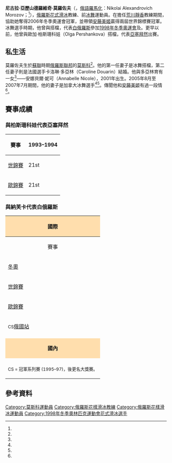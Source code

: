 {{noteTA
|1=zh-hk:花式溜冰; zh-tw:花式滑冰; zh-cn:花样滑冰; 
|2=zh-hk:溜冰; zh-hans:滑冰; zh-tw:滑冰;
|3=zh-hk:自由滑; zh-hans:自由滑; zh-tw:長曲項目;
|4=zh-hk:短節目; zh-hans:短节目; zh-tw:短曲項目;
|5=zh-hk:國際溜冰聯盟; zh-hans:国际滑冰联盟; zh-tw:國際滑冰總會;
}}
{{Infobox figure skater
|name= 尼古拉·莫羅佐夫<br>Nikolai Morozov
|image= [[File:Morozov_EC2004.jpg|200px]]
|caption= 莫羅佐夫於{{tsl|en|2004 European Figure Skating Championships|2004年歐洲花式滑冰錦標賽|2004年歐洲錦標賽}}。
|country= {{BLR}}（1996–98）<br>{{AZE}}（1994）
|fullname= 尼古拉·亞歷山德羅維奇·莫羅佐夫<br>Nikolai Alexandrovich Morozov
|birth_date= {{birth date and age|1975|12|17|df=y}}
|birth_place= {{URS}}[[俄罗斯苏维埃联邦社会主义共和国|俄羅斯聯邦]][[莫斯科|莫斯科]]
|hometown=
|residence=
|height= {{convert|1.75|m|ftin|0|abbr=on}}
|formerpartner= {{tsl|en|Tatiana Navka|塔提亞娜·納芙卡}} (BLR) <br>Olga Pershankova (AZE)
|formercoach= {{tsl|en|Alexander Zhulin|亞歷山大·朱林}}<br>{{tsl|en|Zhanna Gromova|讓娜·格羅莫娃}}<ref name=sol/>
|formerchoreographer=
|skating club= 
|retired= 1998
}}
'''尼古拉·亞歷山德羅維奇·莫羅佐夫'''（{{lang-ru|Николай Александрович Морозов}}，[[俄語羅馬化|俄語羅馬化]]：Nikolai Alexandrovich Morozov；{{bd|1975年|12月17日|catIdx=M}}<ref name=spisok1112/>），[[俄羅斯|俄羅斯]][[花式滑冰|花式滑冰]]教練、前[[冰舞|冰舞]]運動員。在擔任[[荒川靜香|荒川靜香]]教練期間，協助她奪得2006年冬季奧運會冠軍，並帶領[[安藤美姬|安藤美姬]]贏得兩屆世界錦標賽冠軍。冰舞選手時期，他曾與{{tsl|en|Tatiana Navka|塔提亞娜·納芙卡}}搭檔，代表[[白俄羅斯|白俄羅斯]]參加[[1998年冬季奥林匹克运动会|1998年冬季奧運會]]及{{tsl|en|1998 World Figure Skating Championships|1998年世界花式滑冰錦標賽|1998年世錦賽}}。更早以前，他曾與歐加·柏斯珊科娃（Olga Pershankova）搭檔，代表[[亞塞拜然|亞塞拜然]]出賽。

==私生活==
莫羅佐夫生於[[蘇聯|蘇聯]]時期[[俄罗斯苏维埃联邦社会主义共和国|俄羅斯聯邦]]的[[莫斯科|莫斯科]]<ref name=sporef/>。他的第一任妻子是冰舞搭檔{{tsl|en|Tatiana Navka|塔提亞娜·納芙卡}}，第二任妻子則是法國選手卡洛琳·多亞林（Caroline Douarin）結婚。他與多亞林育有一女<ref name=st041219/>——安娜貝爾·妮可（Annabelle Nicole），2001年出生。2005年8月至2007年7月期間，他的妻子是加拿大冰舞選手{{tsl|en|Shae-Lynn Bourne|雪—琳·包恩}}<ref name=st050814/><ref name=spotlight/>。傳聞他和[[安藤美姬|安藤美姬]]有過一段情<ref name=jt090919/>。

==賽事成績==
===與柏斯珊科娃代表亞塞拜然===
{| class="wikitable" style="text-align:center"
|-
! 賽事
! 1993–1994
|-
| align=left | [[世界花样滑冰锦标赛|世錦賽]] || 21st
|-
| align=left | [[欧洲花样滑冰锦标赛|歐錦賽]] || 21st
|}

===與納芙卡代表白俄羅斯===
{| class="wikitable" style="text-align:center"
|-
! style="background-color: #ffdead; " colspan=3 align=center | '''國際''' 
|-
! 賽事
! 1996–97
! 1997–98
|-
| align=left | [[冬季奥林匹克运动会花样滑冰比赛|冬奧]] || || 16th
|-
| align=left | [[世界花样滑冰锦标赛|世錦賽]] || 14th || 10th
|-
| align=left | [[欧洲花样滑冰锦标赛|歐錦賽]] || 12th || 10th
|-
| align=left | <small>CS</small>[[国际滑冰联盟花样滑冰大奖赛俄羅斯站|俄國站]] || 6th || 
|-
| align=left | {{tsl|en|Karl Schäfer Memorial|卡爾·夏菲紀念賽}} || || bgcolor=gold | 1st
|-
! style="background-color: #ffdead; " colspan=3 align=center | '''國內''' 
|-
| align=left | {{tsl|en|Belarusian Figure Skating Championships|白俄錦標賽}} || bgcolor=gold | 1st || bgcolor=gold | 1st 
|-
| colspan=3 align=center | <small> CS = 冠軍系列賽 (1995–97)，後更名大獎賽。</small> 
|}

==參考資料==
{{Reflist|30em|refs=

<ref name=sol>{{Cite web |url=http://www.solovieff.ru/main.mhtml?Part=49&PubID=219 |title=Gromova (Krivtsun) Zhanna F. |last=Solovyov |first=Vasily |language=ru |accessdate=7 June 2010 |archive-date=2014-01-12 |archive-url=https://web.archive.org/web/20140112064036/http://www.solovieff.ru/main.mhtml?Part=49&PubID=219 |dead-url=no }}</ref>

<ref name=spisok1112>{{cite web | url = http://sport.minstm.gov.ru/.cmsc/upload/docs/062011/SpisokFigure_Skating_2011.pdf | title = СПИСОК кандидатов в спортивные сборные команды Российской Федерации по фигурному катанию на коньках на 2011-2012 гг. | language = ru | trans_title = 2011–2012 list | work = Russian Figure Skating Federation | publisher = Russian Sports Ministry | year = 2011 | archiveurl = https://www.webcitation.org/6C87N4kIn?url=http://sport.minstm.gov.ru/.cmsc/upload/docs/062011/SpisokFigure_Skating_2011.pdf | archivedate = 2012年11月12日 | deadurl = yes }}</ref>

<ref name=sporef>{{cite web | url = http://www.sports-reference.com/olympics/athletes/mo/nikolay-morozov-1.html | title = Nikolai Morozov | publisher = Sports-reference | access-date = 2014-03-27 | archive-date = 2012-10-20 | archive-url = https://web.archive.org/web/20121020080756/http://www.sports-reference.com/olympics/athletes/mo/nikolay-morozov-1.html | dead-url = yes }}</ref>

<ref name=spotlight>{{cite web | url = http://spotlightonskating.com/index.php?p=inside_issue | title = Dancing to Their Own Tune | first = Lynn | last = Rutherford | date =  | archiveurl = https://web.archive.org/web/20061209214730/http://www.spotlightonskating.com/index.php?p=inside_issue | archivedate = 2006年12月9日 | deadurl = yes }}</ref>

<ref name=st041219>{{cite news | url = http://www.skatetoday.com/2004/12/19/morozov-tops-worlds-choreographers/ | title = Morozov Tops Worlds Choreographers | first = Barry | last = Mittan | work = Skate Today | date = December 19, 2004 | accessdate = November 10, 2011 | archive-date = 2011-11-10 | archive-url = https://www.webcitation.org/query?url=http%3A%2F%2Fwww.skatetoday.com%2F2004%2F12%2F19%2Fmorozov-tops-worlds-choreographers%2F&date=2011-11-10 | dead-url = no }}</ref>

<ref name=st050814>{{cite news | url = http://www.skatetoday.com/2005/08/14/ice-dancing-in-lake-placid/ | title = Ice Dancing in Lake Placid | first = Barry | last = Mittan | work = Golden Skate | date = August 14, 2005 | accessdate = 2014-03-27 | archive-date = 2020-07-14 | archive-url = https://web.archive.org/web/20200714052653/http://www.skatetoday.com/2005/08/14/ice-dancing-in-lake-placid/ | dead-url = no }}</ref>

<ref name=jt090919>{{cite news | url = http://www.japantoday.com/category/shukan-post/view/figure-skater-miki-ando-rumored-to-be-in-love-with-3-time-divorcee-coach | title = Figure skater Miki Ando rumored to be in love with 3-time divorcee coach | work = Japan Today | date = September 19, 2009 | accessdate = 2014-03-27 | archive-date = 2009-10-15 | archive-url = http://arquivo.pt/wayback/20091015215008/http://www.japantoday.com/category/shukan%2Dpost/view/figure%2Dskater%2Dmiki%2Dando%2Drumored%2Dto%2Dbe%2Din%2Dlove%2Dwith%2D3%2Dtime%2Ddivorcee%2Dcoach | dead-url = yes }}</ref>

}}

{{DEFAULTSORT:Morozov, Nikolai}}
[[Category:莫斯科運動員|Category:莫斯科運動員]]
[[Category:俄羅斯花樣滑冰教練|Category:俄羅斯花樣滑冰教練]]
[[Category:俄羅斯花樣滑冰運動員|Category:俄羅斯花樣滑冰運動員]]
[[Category:1998年冬季奧林匹克運動會花式滑冰選手|Category:1998年冬季奧林匹克運動會花式滑冰選手]]